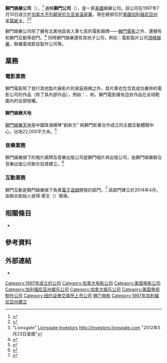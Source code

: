 {{noteTA
|G1=Movie
|G2=Show
}}

{{Infobox company
| name = 獅門娛樂公司
| name_en = {{Nowrap|Lions Gate Entertainment Corporation}}
| logo = File:Lionsgate Logo.svg
| logo_size = 300px
| logo_caption = 獅門娛樂公司商標
| type = [[上市公司|上市公司]]
| trading_name = 獅門（{{lang|en|Lionsgate}}）
| traded_as = {{Plain list|
* {{nyse|LGF.A}}（有投票權）
* {{nyse|LGF.B}}（無投票權）
}}
| predecessor = {{Plain list|
* {{Nowrap|貝林格黃金公司<small>（{{lang|en|Berringer Gold Corp.}}）</small>}}
* {{Link-en|藝匠娛樂公司|Artisan Entertainment}}
* {{Link-en|特利馬克電影公司|Trimark Pictures}}
}}
| foundation = {{Start date and age|df=yes|1997|07|10}}<br>{{CAN}}<br>[[不列颠哥伦比亚省|不列颠哥伦比亚省]][[溫哥華|溫哥華]]<ref>{{cite web|last1=Agency|first1=RED Interactive|title=Corporate FAQ|url=http://www.lionsgate.com/corporate/faq/|website=www.lionsgate.com|accessdate=2017-09-17|archive-date=2017-03-28|archive-url=https://web.archive.org/web/20170328211023/http://www.lionsgate.com/corporate/faq/|dead-url=no}}</ref>
| defunct = <!-- {{End date|YYYY|MM|DD}} -->
| location = {{USA}}[[加利福尼亞州|加利福尼亞州]][[圣莫妮卡|圣莫妮卡]]
| area_served = {{Collapsible list
|title= 全球辦事處<ref>{{cite web|last1=Agency|first1=RED Interactive|title=Corporate|url=http://www.lionsgate.com/corporate/company/|website=www.lionsgate.com|accessdate=2017-09-17|archive-date=2017-06-16|archive-url=https://web.archive.org/web/20170616032115/http://www.lionsgate.com/corporate/company/|dead-url=yes}}</ref>
|1= [[北美地區|北美地區]]
|2= [[英國|英國]]
|3= [[法國|法國]]
|4= [[澳大拉西亞|澳新地區]]
|5= [[印度|印度]]
|6= [[德國|德國]]
|7= [[中國大陸|中國大陸]]
|8= [[中國香港|中國香港]]
|9= [[拉丁美洲|拉丁美洲]]
|10= [[斯堪的納維亞地區|斯堪的納維亞地區]]
|11= [[韓國|韓國]]
|12= [[日本|日本]]
|13= [[土耳其|土耳其]]
|14= [[比利時|比利時]]
}}
| founder = {{Link-en|弗蘭克·古斯特拉|Frank Giustra}}
| key_people = {{Plain list|
* {{Link-en|馬克·拉奇基|Mark Rachesky}}（[[董事長|董事長]]）
* {{Link-en|喬·費茲海默|Jon Feltheimer}}（[[首席執行官|首席執行官]]）
* {{Link-en|邁克爾·伯恩斯|Michael R. Burns}}（副董事長）
}}
| industry = [[娛樂|娛樂]]·[[電視廣播|電視廣播]]
| services = [[電影製片|電影製片]]、[[視頻點播|視頻點播]]、娛樂<br>廣播節目、[[數位發行|數位發行]]
| revenue = {{down}} 24億[[美元|美元]]（2015年）<ref name="income sheet">{{cite web|publisher=Lionsgate|url=https://www.lionsgate.com/uploads/assets/2015%20Annual%20Report.pdf|date=2015|title=2015 Annual Report|page=34|accessdate=2017-09-17|archive-date=2017-05-10|archive-url=https://web.archive.org/web/20170510112902/https://www.lionsgate.com/uploads/assets/2015%20Annual%20Report.pdf|dead-url=no}}</ref>
| operating_income = {{down}} 2.222億美元（2015年）<ref name="income sheet" />
| net_income = {{gain}} 1.818億美元（2015年）<ref name="income sheet" />
| assets = {{gain}} 8.409億美元（2019年）<ref name="income sheet" />
| equity = {{gain}} 8.42億美元（2015年）<ref name="income sheet" />
| num_employees = 3,500人(2019)
| num_employees_year = 
| divisions = {{Collapsible list
|title= 主要部門及分公司
|1= [[獅門電影|獅門電影]]
|2= {{Link-en|獅門首映|Lionsgate Premiere}}
|3= {{Link-en|獅門電視|Lionsgate Television}}
|4= {{Link-en|獅門家庭娛樂|Lionsgate Home Entertainment}}
|5= {{Nowrap|獅門錄音與發行<small>（{{lang|en|Lionsgate Records & Publishing}}）</small>}}
|6= 獅門互動<small>（{{lang|en|Lionsgate Interactive}}）</small>
|7= 獅門娛樂<small>（{{lang|en|Lionsgate Entertainment}}）</small>
|8= 獅門傳媒<small>（{{lang|en|Lionsgate Media}}）</small>
|9= {{Link-en|黑碼電影|Codeblack Films}}
}}
| subsid = {{Collapsible list
|title= 子公司及投資公司
|1= '''全資子公司'''
|2= {{Link-en|戴瑪-墨丘利公司|Debmar-Mercury}}
|3= [[頂峰娛樂|頂峰娛樂]]
|4= 原始傳媒<small>（{{lang|en|Primal Media}}）</small>
|5= {{Link-en|Starz公司|Starz Inc.}}
|6= {{Link-en|錨灣娛樂|Anchor Bay Entertainment}}
|7= {{Link-en|漫畫娛樂|Manga Entertainment}}
|8= {{Link-en|朝聖者工作室|Pilgrim Studios}}
|9= '''合資子公司'''
|10= {{Link-en|天虎娛樂|Celestial Tiger Entertainment}}
|11= {{Nowrap|全球門娛樂<small>（{{lang|en|Globalgate Entertainment}}）</small>}}<ref>{{Cite news|url=http://deadline.com/2016/05/lionsgate-partnership-globalgate-entertainment-local-market-films-1201747841/|title=Lionsgate Partners With Execs At Film Initiative Targeting Global Local Markets|last=Lieberman|first=David|date=2016-05-02|newspaper=Deadline|access-date=2016-11-01|archive-date=2019-08-08|archive-url=https://web.archive.org/web/20190808102013/https://deadline.com/2016/05/lionsgate-partnership-globalgate-entertainment-local-market-films-1201747841/|dead-url=no}}</ref>
|12= 聚光燈電影<small>（{{lang|en|Limelight Pictures}}）</small>
|13= {{Link-en|潘泰利蒙電影|Pantelion Films}}（佔股49%）
|14= {{Link-en|路邊風景電影|Roadside Attractions}}（佔股45%）
|15= {{Link-en|雷鳥娛樂|Thunderbird Entertainment}}
|16= {{Link-en|流行電視網|Pop (U.S. TV network)}}（佔股50%）
|17= {{Link-en|德飛傳媒|Defy Media}}（佔股31%）<ref>{{Cite web |url=http://variety.com/2014/digital/news/defy-media-acquires-viacom-digital-game-assets-1201216394 |title=存档副本 |access-date=2017-09-17 |archive-date=2017-09-11 |archive-url=https://web.archive.org/web/20170911220847/http://variety.com/2014/digital/news/defy-media-acquires-viacom-digital-game-assets-1201216394/ |dead-url=no }}</ref><ref>{{Cite web |url=http://variety.com/2016/biz/news/starz-lionsgate-merger-john-malone-interests-1201807529/ |title=存档副本 |access-date=2017-09-17 |archive-date=2017-07-31 |archive-url=https://web.archive.org/web/20170731042308/http://variety.com/2016/biz/news/starz-lionsgate-merger-john-malone-interests-1201807529/ |dead-url=no }}</ref>
|18= {{Link-en|聖地亞哥動漫節|San Diego Comic-Con}}（佔股50%）<ref name="ComicConHQ">{{cite web|work=Comic Book Resources|title=San Diego Comic-Con announces Comic-Con HQ streaming service|url=http://www.cbr.com/san-diego-comic-con-announces-comic-con-hq-streaming-service/|accessdate=2017-04-29|archive-date=2017-07-31|archive-url=https://web.archive.org/web/20170731031938/http://www.cbr.com/san-diego-comic-con-announces-comic-con-hq-streaming-service/|dead-url=no}}</ref> 
|19= [[翠貝卡電影節|翠貝卡電影節]]（佔股50%）<ref name="TribecaShortlist">{{cite web|work=Mashable|title=Artsy movies finally get their time in the sun with Tribeca Shortlist, which is like 'Netflix for indies'|url=http://mashable.com/2015/10/01/tribeca-shortlist-netflix-good-movies/#k189.ZH91Oqn|accessdate=2017-04-29|archive-date=2017-10-11|archive-url=https://web.archive.org/web/20171011101625/http://mashable.com/2015/10/01/tribeca-shortlist-netflix-good-movies/#k189.ZH91Oqn|dead-url=no}}</ref>
|20= [[凯文·哈特|大笑電視網]]（與[[凯文·哈特|哈特節奏數碼公司]]合資）
|21= {{Nowrap|海拔營銷<small>（{{lang|en|Elevation Sales}}）</small>（與[[通道影業|英國通道影業]]合資）}}
|22= 粗製濫造電視<small>（{{lang|en|Potboiler Television}}）</small><ref>{{cite web|url=http://variety.com/2017/tv/global/lionsgate-uk-stake-production-company-potboiler-television-1201970250/|title=Lionsgate Takes Stake In Potboiler Television|website=[[名利場|名利場]]|accessdate=2017-09-17|archive-date=2017-09-11|archive-url=https://web.archive.org/web/20170911223405/http://variety.com/2017/tv/global/lionsgate-uk-stake-production-company-potboiler-television-1201970250/|dead-url=no}}</ref>
}}
| homepage = {{URL|lionsgate.com}}
| major_shareholder = {{Plain list|
* {{Link-en|馬克·拉奇基|Mark Rachesky}}（持股18.7%）<ref name="4-traders">{{cite web|title=Lions Gate Entertainment Corp. (USA) company information|url=http://www.4-traders.com/LIONS-GATE-ENTERTAINMENT-13390/company/|accessdate=2017-04-24|archive-date=2016-04-03|archive-url=https://web.archive.org/web/20160403114449/http://www.4-traders.com/LIONS-GATE-ENTERTAINMENT-13390/company/|dead-url=no}}</ref>
* {{Link-en|約翰·卡爾·馬龍|John C. Malone}}（持股7.88%）
* [[自由全球|自由全球]]（持股3.08%）
* [[探索傳播|探索傳播]]（持股3.08%）<ref name="4-traders"/>
* [[美國電報電話|美國電報電話]]（持股約2%）<ref name="ATTinvestment">{{cite web|work=Deadline|url=http://deadline.com/2016/09/starz-rate-cut-lionsgate-offers-stock-new-deals-att-1201824620/|title=Starz Accepts Rate Cut As Lionsgate Offers Stock For New Deals With AT&T|accessdate=2017-08-02|archive-date=2017-05-19|archive-url=https://web.archive.org/web/20170519224042/http://deadline.com/2016/09/starz-rate-cut-lionsgate-offers-stock-new-deals-att-1201824620/|dead-url=no}}</ref>
}}
}}

'''獅門娛樂公司'''（{{lang-en|Lions Gate Entertainment Corporation}}），<ref>{{cite web|url=http://secfilings.nasdaq.com/filingFrameset.asp?FilingID=11675105&RcvdDate=11/8/2016&CoName=LIONS%20GATE%20ENTERTAINMENT%20CORP%20/CN/&FormType=10-Q&View=html|publisher=[[NASDAQ|NASDAQ]]|title=Form 10Q|date=2016-11-08|accessdate=2016-11-19|archive-date=2017-05-10|archive-url=https://web.archive.org/web/20170510123615/http://secfilings.nasdaq.com/filingFrameset.asp?FilingID=11675105&RcvdDate=11%2F8%2F2016&CoName=LIONS%20GATE%20ENTERTAINMENT%20CORP%20%2FCN%2F&FormType=10-Q&View=html|dead-url=no}}</ref> 通稱'''獅門公司'''（{{lang|en|Lionsgate}}），是一家[[美國|美國]]娛樂公司。該公司在1997年7月10日成立於[[加拿大|加拿大]][[不列颠哥伦比亚省|不列颠哥伦比亚省]][[溫哥華|溫哥華]]，現在總部位於[[美國|美國]][[加利福尼亞州|加利福尼亞州]][[圣莫妮卡|圣莫妮卡]]。<ref>{{cite web|url=http://www.lionsgate.com/investors/|title=Lionsgate Investors|publisher=Lions Gate|accessdate=2007-11-17|deadurl=yes|archiveurl=https://web.archive.org/web/20071113044952/http://lionsgate.com/investors/|archivedate=2007-11-13}}</ref><ref name="Lionsgate Investors">"Lionsgate" [http://investors.lionsgate.com/phoenix.zhtml?c=62796&p=irol-faq Lionsgate Investors] {{webarchive|url=https://archive.is/20120719070651/http://investors.lionsgate.com/phoenix.zhtml?c=62796&p=irol-faq |date=2012-07-19 }} http://investors.lionsgate.com {{Wayback|url=http://investors.lionsgate.com/ |date=20200325060140 }} "2012年5月23日查閱"</ref>

獅門娛樂公司除了擁有北美地區收入第七高的電影廠牌——[[獅門電影|獅門電影]]之外，還擁有{{Link-en|獅門電視|Lionsgate Television}}和獅門互動等部門。<ref>{{cite web|url=http://www.boxofficemojo.com/studio/?view=company&view2=yearly&yr=2015&p=.htm|title=2015 Market Share and Box Office Results by Movie Studio|publisher=Box Office Mojo|accessdate=2016-04-20|archive-date=2017-09-17|archive-url=https://web.archive.org/web/20170917123438/http://www.boxofficemojo.com/studio/?view=company&view2=yearly&yr=2015&p=.htm|dead-url=no}}</ref> 同時獅門娛樂還有其他子公司，例如：電影製片公司[[頂峰娛樂|頂峰娛樂]]、聯播電視節目製作公司{{Link-en|戴瑪-墨丘利公司|Debmar-Mercury}}等。

== 業務 ==
=== 電影業務 ===
{{Main|獅門電影}}
獅門電影除了發行其他製片廠影片的家庭視頻之外，其片庫也包含其成功兼併的電影公司的作品（除了其內部作品），例如：{{Link-en|特利馬克電影公司|Trimark Pictures}}、{{Link-en|威斯頓電影|Vestron Pictures}}和{{Link-en|藝匠娛樂公司|Artisan Entertainment}}。獅門電影擁有這些作品在全球範圍內的全部授權。

====獅門娛樂天地====
[[獅門娛樂天地|獅門娛樂天地]]是中國珠海橫琴“創新方” 與獅門影業合作成立的主題互動體驗中心，佔地22,000平方米。<ref>{{cite web|url=http://www.novotown.com.cn/zh-hant/experience-zh-hant/|title=獅門娛樂天地™|website=橫琴創新坊官方網站|access-date=2019-07-04|archive-url=https://web.archive.org/web/20190704033034/http://www.novotown.com.cn/zh-hant/experience-zh-hant/|archive-date=2019-07-04|dead-url=yes}}</ref>

=== 音樂業務 ===
獅門娛樂旗下的唱片廠牌及音樂出版公司是獅門唱片與出版公司，由獅門娛樂聯合音樂出版公司{{Link-en|結尾唱片|Wind-up Records}}聯合投資建立。<ref>{{cite web|url=http://www.prnewswire.com/news-releases/lionsgate-music-announces-signing-of-emily-osment-to-joint-venture-publishing-deal-78305447.html|title=Lionsgate Music Announces Signing of Emily Osment to... -- SANTA MONICA, Calif. and VANCOUVER, British Columbia, Dec. 2 /PRNewswire-FirstCall/ --|author=Lionsgate|date=2009-12-02|publisher=|accessdate=2015-08-12|archive-url=https://web.archive.org/web/20150924151324/http://www.prnewswire.com/news-releases/lionsgate-music-announces-signing-of-emily-osment-to-joint-venture-publishing-deal-78305447.html|archive-date=2015-09-24|dead-url=yes}}</ref>

=== 互動業務 ===
獅門互動是獅門娛樂旗下負責[[電子遊戲|電子遊戲]]開發的部門。<ref>{{cite web|url=http://variety.com/2014/digital/news/lionsgate-taps-nerdists-peter-levin-to-head-interactive-ventures-games-1201167600/|title=Lionsgate Taps Nerdist’s Peter Levin to Head Interactive Ventures, Games|author=Variety Staff|website=[[名利場|名利場]]|date=2014-04-30|accessdate=2015-11-01|archive-date=2020-08-03|archive-url=https://web.archive.org/web/20200803064300/https://variety.com/2014/digital/news/lionsgate-taps-nerdists-peter-levin-to-head-interactive-ventures-games-1201167600/|dead-url=no}}</ref> 該部門建立於2014年4月，由{{Link-en|書呆子工業|Nerdist Industries}}聯合創始人彼得·萊文（{{lang|en|Peter Levin}}）領導。

== 相關條目 ==
* {{Link-en|獅門電影所發行的院線電影列表|List of theatrically released Lionsgate films}}

== 參考資料 ==
{{Reflist}}

== 外部連結 ==
{{Portal|電影}}
* {{Official website|http://www.lionsgate.com}}

{{美加電影製片廠}}
{{Authority control}}

{{DEFAULTSORT:Lions Gate Entertainment}}
[[Category:1997年成立的公司|Category:1997年成立的公司]]
[[Category:加拿大电影公司|Category:加拿大电影公司]]
[[Category:美国电影公司|Category:美国电影公司]]
[[Category:加利福尼亚州娱乐公司|Category:加利福尼亚州娱乐公司]]
[[Category:加拿大娱乐公司|Category:加拿大娱乐公司]]
[[Category:美国电视制作公司|Category:美国电视制作公司]]
[[Category:纽约证券交易所上市公司|Category:纽约证券交易所上市公司]]
[[Category:狮门电影|]]
[[Category:1997年加利福尼亞州建立|Category:1997年加利福尼亞州建立]]